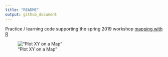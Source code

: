 ```yaml
---
title: "README"
output: github_document
---
```


<!-- Do not edit the README.md.  README.Rmd will generate README.md.  Do edit README.Rmd -->

Practice / learning code supporting the spring 2019 workshop [mapping with R](https://map-rfun.library.duke.edu/)


!["Plot XY on a Map"](mymap.jpeg, "Plot XYZ")
